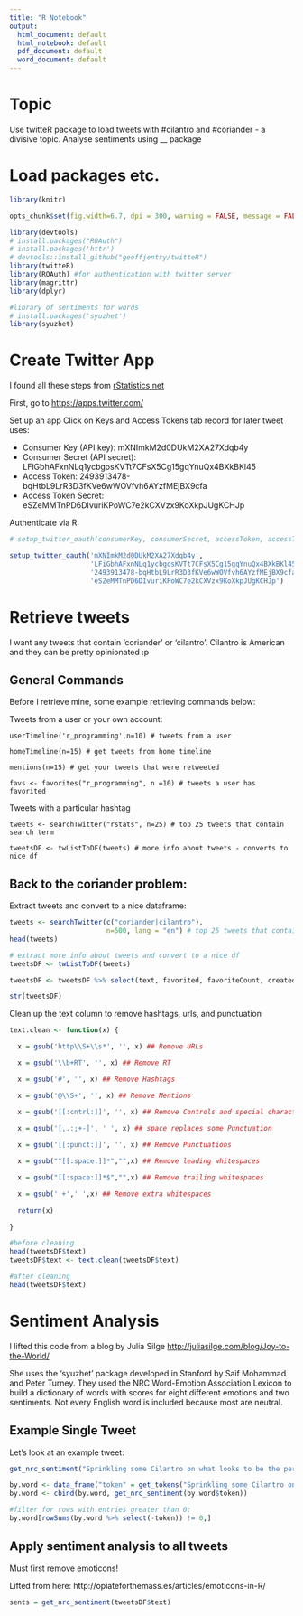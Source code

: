 ```yaml
---
title: "R Notebook"
output:
  html_document: default
  html_notebook: default
  pdf_document: default
  word_document: default
---
```


# Topic

Use twitteR package to load tweets with #cilantro and #coriander - a divisive topic.
Analyse sentiments using __ package

# Load packages etc.

```r
library(knitr)

opts_chunk$set(fig.width=6.7, dpi = 300, warning = FALSE, message = FALSE, echo = TRUE)

```

```r
library(devtools)
# install.packages("ROAuth")
# install.packages('httr')
# devtools::install_github("geoffjentry/twitteR")
library(twitteR)
library(ROAuth) #for authentication with twitter server
library(magrittr)
library(dplyr)

#library of sentiments for words
# install.packages('syuzhet')
library(syuzhet)

```

# Create Twitter App

I found all these steps from [rStatistics.net](http://rstatistics.net/extracting-tweets-with-r/)

First, go to [https://apps.twitter.com/](https://apps.twitter.com/)

Set up an app
Click on Keys and Access Tokens tab
record for later tweet uses:

* Consumer Key (API key): mXNImkM2d0DUkM2XA27Xdqb4y 
* Consumer Secret (API secret): LFiGbhAFxnNLq1ycbgosKVTt7CFsX5Cg15gqYnuQx4BXkBKl45 
* Access Token: 2493913478-bqHtbL9LrR3D3fKVe6wWOVfvh6AYzfMEjBX9cfa 
* Access Token Secret: eSZeMMTnPD6DIvuriKPoWC7e2kCXVzx9KoXkpJUgKCHJp 

Authenticate via R:
```r
# setup_twitter_oauth(consumerKey, consumerSecret, accessToken, accessTokenSecret)

setup_twitter_oauth('mXNImkM2d0DUkM2XA27Xdqb4y',
                    'LFiGbhAFxnNLq1ycbgosKVTt7CFsX5Cg15gqYnuQx4BXkBKl45',
                    '2493913478-bqHtbL9LrR3D3fKVe6wWOVfvh6AYzfMEjBX9cfa', 
                    'eSZeMMTnPD6DIvuriKPoWC7e2kCXVzx9KoXkpJUgKCHJp')

```

# Retrieve tweets

I want any tweets that contain 'coriander' or 'cilantro'. Cilantro is American and they can be pretty opinionated :p

## General Commands

Before I retrieve mine, some example retrieving commands below:

Tweets from a user or your own account:
```
userTimeline('r_programming',n=10) # tweets from a user

homeTimeline(n=15) # get tweets from home timeline

mentions(n=15) # get your tweets that were retweeted

favs <- favorites("r_programming", n =10) # tweets a user has favorited
```

Tweets with a particular hashtag 

```
tweets <- searchTwitter("rstats", n=25) # top 25 tweets that contain search term

tweetsDF <- twListToDF(tweets) # more info about tweets - converts to nice df
```

## Back to the coriander problem:

Extract tweets and convert to a nice dataframe:

```r

tweets <- searchTwitter(c("coriander|cilantro"), 
                        n=500, lang = "en") # top 25 tweets that contain search term
head(tweets)

# extract more info about tweets and convert to a nice df
tweetsDF <- twListToDF(tweets) 

tweetsDF <- tweetsDF %>% select(text, favorited, favoriteCount, created, retweetCount, retweeted, location, language, screenName)

str(tweetsDF)

```

Clean up the text column to remove hashtags, urls, and punctuation

```r
text.clean <- function(x) {

  x = gsub('http\\S+\\s*', '', x) ## Remove URLs

  x = gsub('\\b+RT', '', x) ## Remove RT

  x = gsub('#', '', x) ## Remove Hashtags

  x = gsub('@\\S+', '', x) ## Remove Mentions

  x = gsub('[[:cntrl:]]', '', x) ## Remove Controls and special characters

  x = gsub('[,.:;+-]', ' ', x) ## space replaces some Punctuation
  
  x = gsub('[[:punct:]]', '', x) ## Remove Punctuations

  x = gsub("^[[:space:]]*","",x) ## Remove leading whitespaces

  x = gsub("[[:space:]]*$","",x) ## Remove trailing whitespaces

  x = gsub(' +',' ',x) ## Remove extra whitespaces
  
  return(x)

}

#before cleaning
head(tweetsDF$text)
tweetsDF$text <- text.clean(tweetsDF$text)

#after cleaning
head(tweetsDF$text)

```


# Sentiment Analysis

I lifted this code from a blog by Julia Silge [http://juliasilge.com/blog/Joy-to-the-World/](http://juliasilge.com/blog/Joy-to-the-World/)

She uses the 'syuzhet' package developed in Stanford by Saif Mohammad and Peter Turney. They used the NRC Word-Emotion Association Lexicon to build a dictionary of words with scores for eight different emotions and two sentiments. Not every English word is included because most are neutral.

## Example Single Tweet

Let's look at an example tweet:

```r
get_nrc_sentiment("Sprinkling some Cilantro on what looks to be the perfect Gyro Gyro eatfresh eatlocal STL foodie eeeeeats")

by.word <- data_frame("token" = get_tokens("Sprinkling some Cilantro on what looks to be the perfect Gyro Gyro eatfresh eatlocal STL foodie eeeeeats"))
by.word <- cbind(by.word, get_nrc_sentiment(by.word$token))

#filter for rows with entries greater than 0:
by.word[rowSums(by.word %>% select(-token)) != 0,]

```

## Apply sentiment analysis to all tweets

Must first remove emoticons!

Lifted from here:
http://opiateforthemass.es/articles/emoticons-in-R/


```r

sents = get_nrc_sentiment(tweetsDF$text)

```





